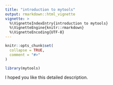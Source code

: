 ```yaml
---
title: "introduction to mytools"
output: rmarkdown::html_vignette
vignette: >
  %\VignetteIndexEntry{introduction to mytools}
  %\VignetteEngine{knitr::rmarkdown}
  %\VignetteEncoding{UTF-8}
---
```


```r
knitr::opts_chunk$set(
  collapse = TRUE,
  comment = "#>"
)
```

```r
library(mytools)
```

I hoped you like this detailed description.

